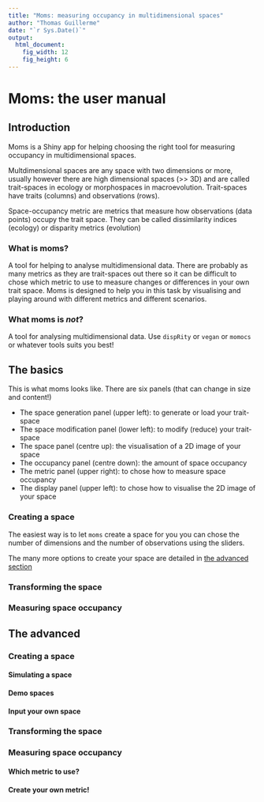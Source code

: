 ```yaml
---
title: "Moms: measuring occupancy in multidimensional spaces"
author: "Thomas Guillerme"
date: "`r Sys.Date()`"
output:
  html_document:
    fig_width: 12
    fig_height: 6
---
```


# Moms: the user manual

## Introduction

Moms is a Shiny app for helping choosing the right tool for measuring occupancy in multidimensional spaces.

Multdimensional spaces are any space with two dimensions or more, usually however there are high dimensional spaces (>> 3D) and are called trait-spaces in ecology or morphospaces in macroevolution.
Trait-spaces have traits (columns) and observations (rows).

Space-occupancy metric are metrics that measure how observations (data points) occupy the trait space.
They can be called dissimilarity indices (ecology) or disparity metrics (evolution)

### What is moms?

A tool for helping to analyse multidimensional data.
There are probably as many metrics as they are trait-spaces out there so it can be difficult to chose which metric to use to measure changes or differences in your own trait space.
Moms is designed to help you in this task by visualising and playing around with different metrics and different scenarios.

### What moms is *not*?

A tool for analysing multidimensional data.
Use `dispRity` or `vegan` or `momocs` or whatever tools suits you best!

## The basics

This is what moms looks like.
There are six panels (that can change in size and content!)

* The space generation panel (upper left): to generate or load your trait-space 
* The space modification panel (lower left): to modify (reduce) your trait-space
* The space panel (centre up): the visualisation of a 2D image of your space
* The occupancy panel (centre down): the amount of space occupancy
* The metric panel (upper right): to chose how to measure space occupancy
* The display panel (upper left): to chose how to visualise the 2D image of your space

### Creating a space

The easiest way is to let `moms` create a space for you you can chose the number of dimensions and the number of observations using the sliders.

The many more options to create your space are detailed in [the advanced section](#space_advance)

### Transforming the space

### Measuring space occupancy



## The advanced

### Creating a space {#space_advance}

#### Simulating a space

#### Demo spaces

#### Input your own space


### Transforming the space {#transform_advance}

### Measuring space occupancy

#### Which metric to use? 

#### Create your own metric!


```r
```
